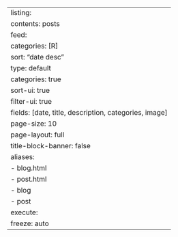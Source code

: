 ---
listing:
  contents: posts
  feed:
    categories: [R]
  sort: "date desc"
  type: default
  categories: true
  sort-ui: true
  filter-ui: true
  fields: [date, title, description, categories, image]
  page-size: 10
page-layout: full
title-block-banner: false
aliases:
  - blog.html
  - post.html
  - blog
  - post
execute:
  freeze: auto
---
